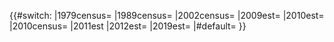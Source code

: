 <includeonly>{{#switch:{{lc:{{{1}}}}}
|1979census={{cite web|url=http://demoscope.ru/weekly/ssp/rus_nac_79.xls|script-title=ru:Всесоюзная перепись населения 1979&nbsp;г. Национальный состав населения по регионам России|trans-title=All Union Population Census of 1979.  Ethnic composition of the population by regions of Russia|year=1979|work=Всесоюзная перепись населения 1979&nbsp;года [All-Union Population Census of 1979]|via=''Demoscope Weekly'' (website of the Institute of Demographics of the State University—Higher School of Economics|language=ru|format=XLS|access-date={{{access-date|}}}}}
|1989census={{cite web|via=''Demoscope Weekly''|year=1989|url=http://demoscope.ru/weekly/ssp/rus89_reg.php|script-title=ru:Всесоюзная перепись населения 1989&nbsp;г. Численность наличного населения союзных и автономных республик, автономных областей и округов, краёв, областей, районов, городских поселений и сёл-райцентров|trans-title=All Union Population Census of 1989: Present Population of Union and Autonomous Republics, Autonomous Oblasts and Okrugs, Krais, Oblasts, Districts, Urban Settlements, and Villages Serving as District Administrative Centers|work=Всесоюзная перепись населения 1989&nbsp;года [All-Union Population Census of 1989]|publisher=Институт демографии Национального исследовательского университета: Высшая школа экономики [Institute of Demography at the National Research University: Higher School of Economics]|language=ru|access-date={{{access-date|}}}}}
|2002census={{cite web|author=[[俄羅斯聯邦國家統計局]]|date=2004-05-21|url=http://www.perepis2002.ru/ct/doc/1_TOM_01_04.xls|script-title=ru:Численность населения России, субъектов Российской Федерации в составе федеральных округов, районов, городских поселений, сельских населённых пунктов&nbsp;– районных центров и сельских населённых пунктов с населением 3&nbsp;тысячи и более человек|trans-title=Population of Russia, Its Federal Districts, Federal Subjects, Districts, Urban Localities, Rural Localities—Administrative Centers, and Rural Localities with Population of Over 3,000|work=Всероссийская перепись населения 2002&nbsp;года [All-Russia Population Census of 2002]|language=ru|format=XLS|access-date={{{access-date|}}}}}
|2009est={{cite web|author=俄羅斯聯邦國家統計局|publisher=[[俄羅斯聯邦國家統計局]]|url=http://www.gks.ru/bgd/regl/b09_109/Main.htm|script-title=ru:Численность постоянного населения Российской Федерации по городам, посёлкам городского типа и районам на 1 января 2009 г|trans-title=Permanent Population of the Russian Federation by Cities/Towns, Urban-Type Settlements, and Districts as of 1 January 2009|language=ru|access-date={{{access-date|}}}}}
|2010est={{cite web|author=俄羅斯聯邦國家統計局|publisher=[[俄羅斯聯邦國家統計局]]|url=http://www.gks.ru/bgd/regl/b10_109/Main.htm|script-title=ru:Численность постоянного населения Российской Федерации по городам, посёлкам городского типа и районам на 1 января 2010 г.|trans-title=Permanent Population of the Russian Federation by Cities/Towns, Urban-Type Settlements, and Districts as of 1 January 2010|language=ru|access-date={{{access-date|}}}}}
|2010census={{cite web|author=俄羅斯聯邦國家統計局|url=http://www.gks.ru/free_doc/new_site/perepis2010/croc/perepis_itogi1612.htm|script-title=ru:Всероссийская перепись населения 2010 года. Том&nbsp;1|trans-title=2010 All-Russian Population Census, vol.&nbsp;1|year=2011|work=Всероссийская перепись населения 2010&nbsp;года [2010 All-Russia Population Census]|publisher=[[俄羅斯聯邦國家統計局]]|language=ru|access-date={{{access-date|}}}}}
|2011est
|2012est={{cite web|author=俄羅斯聯邦國家統計局|publisher=[[俄羅斯聯邦國家統計局]]|url=http://www.gks.ru/free_doc/new_site/population/demo/Popul2011-2012.xls|script-title=ru:Оценка численности постоянного населения на 1 января 2011 г., на 1 января 2012 г. и в среднем за 2011 год|trans-title=Estimate of the Permanent Population as of 1 January 2011, 1 January 2012, and of the 2011 Average|language=ru|format=XLS|access-date={{{access-date|}}}|df={{{df|}}}}}
|2019est={{cite web|author=俄羅斯聯邦國家統計局|publisher=[[俄羅斯聯邦國家統計局]]|url=http://www.gks.ru/free_doc/new_site/population/demo/PrPopul2019.xls|script-title=ru: Предварительная оценка численности населения на 1 января 2019 года и в среднем за 2018 г.|trans-title= Preliminary estimate of population size as of January 1, 2019 and on average for 2018|language=ru|format=XLS|access-date={{{access-date|}}}}}
|#default={{error|Invalid reference parameter}}
}}</includeonly><noinclude>{{documentation}}</noinclude>